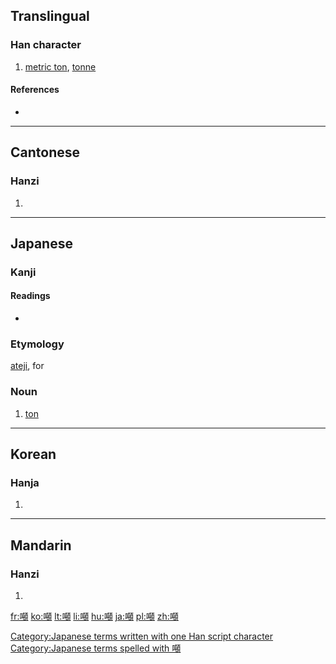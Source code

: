 {{also|吨}}
==Translingual==

===Han character===
{{Han char|rn=30|rad=口|as=13|sn=16|four=6108<sub>6</sub>|canj=口心山金 (RPUC)|ids=⿰[[口]][[頓]]}}

# [[metric ton]], [[tonne]]

====References====
* {{Han ref|kx=0211.121|dkj=04429|hdz=10689.100|uh=5678|ud=22136|bh=BEB7|bd=48823}}

----

==Cantonese==

===Hanzi===
{{yue-hanzi|jyut=|y=deun1|sim=吨}}

# {{defn|lang=yue|sort=口13}}

----

==Japanese==

===Kanji===
{{ja-kanji|grade=|rs=口13}}

====Readings====
* {{ja-readings|on=[[とん]] (ton)|kun=[[とん]] (ton)}}

===Etymology===
[[ateji]], for {{etyl|en|ja|sort=とん}} {{term|ton|lang=en}}

===Noun===
{{ja-noun|k|hira=とん|kata=トン|rom=ton}} 

# {{ja-def|トン}} [[ton]]

[[Category:Japanese terms written with one Han script character]]
[[Category:Japanese terms spelled with 噸]]
----

==Korean==

===Hanja===
{{ko-hanja|hangeul=[[톤]]|rv=ton|mr=t'on}}

# {{defn|lang=ko|sort=口13}}

----

==Mandarin==

===Hanzi===
{{cmn-hanzi|sim=吨|pin=[[dūn]] ([[dun1]]), [[hǎn]] ([[han3]]), [[lán]] ([[lan2]])|wg=tun<sup>1</sup>, han<sup>3</sup>, lan<sup>2</sup>}}

# {{defn|lang=cmn|sort=口13}}

[[fr:噸]]
[[ko:噸]]
[[lt:噸]]
[[li:噸]]
[[hu:噸]]
[[ja:噸]]
[[pl:噸]]
[[zh:噸]]